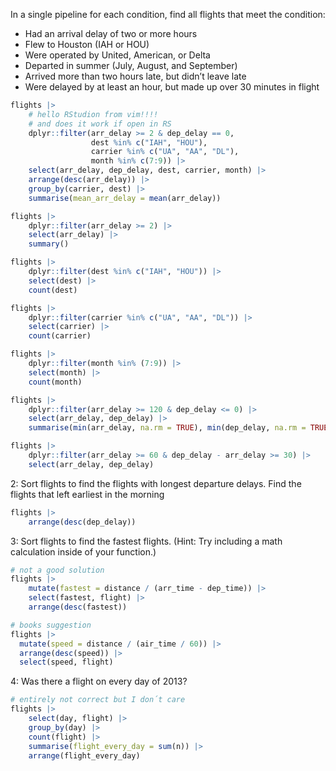 
In a single pipeline for each condition, find all flights that meet the condition:

* Had an arrival delay of two or more hours
* Flew to Houston (IAH or HOU)
* Were operated by United, American, or Delta
* Departed in summer (July, August, and September)
* Arrived more than two hours late, but didn’t leave late
* Were delayed by at least an hour, but made up over 30 minutes in flight


```r
flights |> 
	# hello RStudion from vim!!!!
	# and does it work if open in RS
    dplyr::filter(arr_delay >= 2 & dep_delay == 0,
                  dest %in% c("IAH", "HOU"),
                  carrier %in% c("UA", "AA", "DL"),
                  month %in% c(7:9)) |> 
    select(arr_delay, dep_delay, dest, carrier, month) |> 
    arrange(desc(arr_delay)) |> 
    group_by(carrier, dest) |> 
    summarise(mean_arr_delay = mean(arr_delay)) 

flights |> 
    dplyr::filter(arr_delay >= 2) |> 
    select(arr_delay) |> 
    summary()

flights |> 
    dplyr::filter(dest %in% c("IAH", "HOU")) |> 
    select(dest) |> 
    count(dest)

flights |> 
    dplyr::filter(carrier %in% c("UA", "AA", "DL")) |> 
    select(carrier) |> 
    count(carrier)

flights |> 
    dplyr::filter(month %in% (7:9)) |> 
    select(month) |> 
    count(month)

flights |> 
    dplyr::filter(arr_delay >= 120 & dep_delay <= 0) |> 
    select(arr_delay, dep_delay) |> 
    summarise(min(arr_delay, na.rm = TRUE), min(dep_delay, na.rm = TRUE))

flights |> 
    dplyr::filter(arr_delay >= 60 & dep_delay - arr_delay >= 30) |> 
    select(arr_delay, dep_delay)  
```

2: Sort flights to find the flights with longest departure delays. Find the flights that left earliest in the morning

```r
flights |> 
    arrange(desc(dep_delay))
```

3: Sort flights to find the fastest flights. (Hint: Try including a math calculation inside of your function.)

```r
# not a good solution
flights |> 
    mutate(fastest = distance / (arr_time - dep_time)) |> 
    select(fastest, flight) |> 
    arrange(desc(fastest))

# books suggestion
flights |> 
  mutate(speed = distance / (air_time / 60)) |>
  arrange(desc(speed)) |>
  select(speed, flight)
````

4: Was there a flight on every day of 2013?

```r
# entirely not correct but I don´t care
flights |> 
    select(day, flight) |> 
    group_by(day) |> 
    count(flight) |> 
    summarise(flight_every_day = sum(n)) |> 
    arrange(flight_every_day)
```



